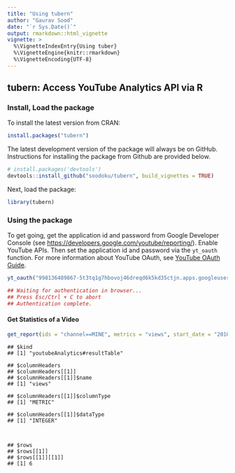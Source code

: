 ---
title: "Using tubern"
author: "Gaurav Sood"
date: "`r Sys.Date()`"
output: rmarkdown::html_vignette
vignette: >
  %\VignetteIndexEntry{Using tuber}
  %\VignetteEngine{knitr::rmarkdown}
  %\VignetteEncoding{UTF-8}
---

## tubern: Access YouTube Analytics API via R


### Install, Load the package

To install the latest version from CRAN: 

```{r, eval=FALSE, install}
install.packages("tubern")
```

The latest development version of the package will always be on GitHub. Instructions for installing the package from Github are provided below.

```{r, eval=FALSE, install_g}
# install.packages('devtools')
devtools::install_github("soodoku/tubern", build_vignettes = TRUE)
```

Next, load the package: 

```{r, eval=FALSE, loadlib}
library(tubern)
```

### Using the package

To get going, get the application id and password from Google Developer Console (see [https://developers.google.com/youtube/reporting/](https://developers.google.com/youtube/reporting/)). Enable YouTube APIs. Then set the application id and password via the `yt_oauth` function. For more information about YouTube OAuth, see [YouTube OAuth Guide](https://developers.google.com/youtube/v3/guides/authentication).


```{r, eval=FALSE, auth}
yt_oauth("998136489867-5t3tq1g7hbovoj46dreqd6k5kd35ctjn.apps.googleusercontent.com", "MbOSt6cQhhFkwETXKur-L9rN")
```

```{r, eval=FALSE, prints}
## Waiting for authentication in browser...
## Press Esc/Ctrl + C to abort
## Authentication complete.
```

#### Get Statistics of a Video


```{r, eval=FALSE, getstats}
get_report(ids = "channel==MINE", metrics = "views", start_date = "2010-04-01", end_date ="2017-04-01")
```


```
## $kind
## [1] "youtubeAnalytics#resultTable"

## $columnHeaders
## $columnHeaders[[1]]
## $columnHeaders[[1]]$name
## [1] "views"

## $columnHeaders[[1]]$columnType
## [1] "METRIC"

## $columnHeaders[[1]]$dataType
## [1] "INTEGER"



## $rows
## $rows[[1]]
## $rows[[1]][[1]]
## [1] 6

```
